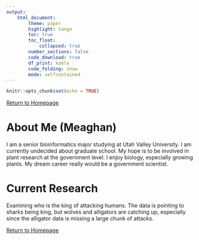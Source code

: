```yaml
---
output: 
    html_document:
        theme: paper
        highlight: tango
        toc: true
        toc_float:
            collapsed: true
        number_sections: false
        code_download: true
        df_print: kable
        code_folding: show
        mode: selfcontained
---
```


```r
knitr::opts_chunk$set(echo = TRUE)
```
[Return to Homepage](../index.html)

# **About Me (Meaghan)**
I am a senior bioinformatics major studying at Utah Valley University. I am currently undecided about graduate school. My hope is to be involved in plant research at the government level. I enjoy biology, especially growing plants. My dream career really would be a government scientist.

# **Current Research**
Examining who is the king of attacking humans. The data is pointing to sharks being king, but wolves and alligators are catching up, especially since the alligator data is missing a large chunk of attacks. 

[Return to Homepage](../index.html)